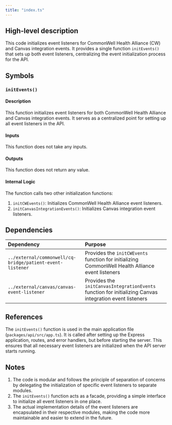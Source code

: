 ```yaml
---
title: "index.ts"
---
```


## High-level description
This code initializes event listeners for CommonWell Health Alliance (CW) and Canvas integration events. It provides a single function `initEvents()` that sets up both event listeners, centralizing the event initialization process for the API.

## Symbols

### `initEvents()`
#### Description
This function initializes event listeners for both CommonWell Health Alliance and Canvas integration events. It serves as a centralized point for setting up all event listeners in the API.

#### Inputs
This function does not take any inputs.

#### Outputs
This function does not return any value.

#### Internal Logic
The function calls two other initialization functions:
1. `initCWEvents()`: Initializes CommonWell Health Alliance event listeners.
2. `initCanvasIntegrationEvents()`: Initializes Canvas integration event listeners.

## Dependencies
| Dependency | Purpose |
|:-----------|:--------|
| `../external/commonwell/cq-bridge/patient-event-listener` | Provides the `initCWEvents` function for initializing CommonWell Health Alliance event listeners |
| `../external/canvas/canvas-event-listener` | Provides the `initCanvasIntegrationEvents` function for initializing Canvas integration event listeners |

## References
The `initEvents()` function is used in the main application file (`packages/api/src/app.ts`). It is called after setting up the Express application, routes, and error handlers, but before starting the server. This ensures that all necessary event listeners are initialized when the API server starts running.

## Notes
1. The code is modular and follows the principle of separation of concerns by delegating the initialization of specific event listeners to separate modules.
2. The `initEvents()` function acts as a facade, providing a simple interface to initialize all event listeners in one place.
3. The actual implementation details of the event listeners are encapsulated in their respective modules, making the code more maintainable and easier to extend in the future.